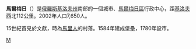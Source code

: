 {{coord|56|31|N|50|40|E|display=title}}
'''馬爾梅日'''（{{lang-ru|Малмыж}}）是[[俄羅斯|俄羅斯]][[基洛夫州|基洛夫州]]南部的一個城市、[[馬爾梅日區|馬爾梅日區]]行政中心，距[[基洛夫_(基洛夫州)|基洛夫]]西北112公里。2002年人口7,650人。

15世紀首見於文獻，時為[[馬里人|馬里人]]的村落。1584年建成堡壘，1780年設市。

{{基洛夫州行政區劃}}
[[Category:基洛夫州城市|М]]